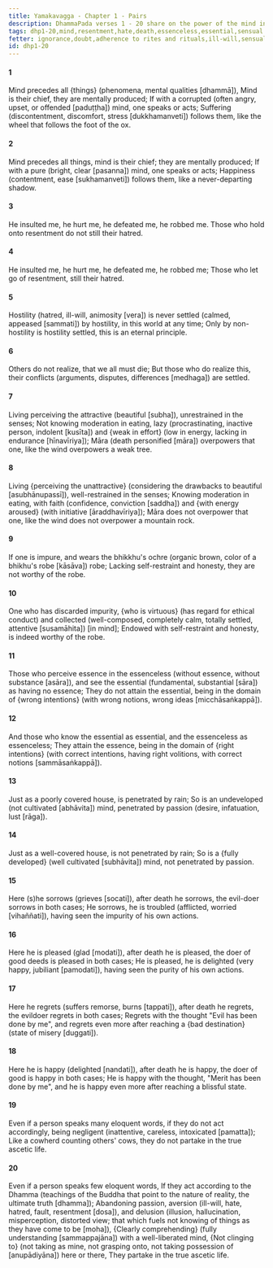 ```yaml
---
title: Yamakavagga - Chapter 1 - Pairs
description: DhammaPada verses 1 - 20 share on the power of the mind in shaping experiences, the importance of letting go of resentment and hostility, the consequences of living without restraint and moderation, the distinction between essence and non-essence, the sorrow and joy tied to one's actions, the importance of acting according to the Dhamma, and on the ultimate liberation achieved through non-attachment.
tags: dhp1-20,mind,resentment,hate,death,essenceless,essential,sensual desire,ill-will,passion,aversion,delusion
fetter: ignorance,doubt,adherence to rites and rituals,ill-will,sensual desire,conceit
id: dhp1-20
---
```


#### 1

Mind precedes all \{things} (phenomena, mental qualities [dhammā]),
Mind is their chief, they are mentally produced;
If with a corrupted (often angry, upset, or offended [paduṭṭha]) mind,
one speaks or acts;
Suffering (discontentment, discomfort, stress [dukkhamanveti]) follows them,
like the wheel that follows the foot of the ox.

#### 2

Mind precedes all things,
mind is their chief; they are mentally produced;
If with a pure (bright, clear [pasanna]) mind,
one speaks or acts;
Happiness (contentment, ease [sukhamanveti]) follows them,
like a never-departing shadow.

#### 3

He insulted me, he hurt me,
he defeated me, he robbed me.
Those who hold onto resentment
do not still their hatred.

#### 4

He insulted me, he hurt me,
he defeated me, he robbed me;
Those who let go of resentment,
still their hatred.

#### 5

Hostility (hatred, ill-will, animosity [vera]) is never settled (calmed, appeased [sammati]) by hostility,
in this world at any time;
Only by non-hostility is hostility settled,
this is an eternal principle.

#### 6

Others do not realize,
that we all must die;
But those who do realize this,
their conflicts (arguments, disputes, differences [medhaga]) are settled.

#### 7

Living perceiving the attractive (beautiful [subha]),
unrestrained in the senses;
Not knowing moderation in eating,
lazy (procrastinating, inactive person, indolent [kusīta]) and \{weak in effort} (low in energy, lacking in endurance [hīnavīriya]);
Māra (death personified [māra]) overpowers that one,
like the wind overpowers a weak tree.

#### 8

Living \{perceiving the unattractive} (considering the drawbacks to beautiful [asubhānupassī]),
well-restrained in the senses;
Knowing moderation in eating,
with faith (confidence, conviction [saddha]) and \{with energy aroused} (with initiative [āraddhavīriya]);
Māra does not overpower that one,
like the wind does not overpower a mountain rock.

#### 9

If one is impure,
and wears the bhikkhu's ochre (organic brown, color of a bhikhu's robe [kāsāva]) robe;
Lacking self-restraint and honesty,
they are not worthy of the robe.

#### 10

One who has discarded impurity,
\{who is virtuous} (has regard for ethical conduct) and collected (well-composed, completely calm, totally settled, attentive [susamāhita]) [in mind];
Endowed with self-restraint and honesty,
is indeed worthy of the robe.

#### 11

Those who perceive essence in the essenceless (without essence, without substance [asāra]),
and see the essential (fundamental, substantial [sāra]) as having no essence;
They do not attain the essential,
being in the domain of \{wrong intentions} (with wrong notions, wrong ideas [micchāsaṅkappā]).

#### 12

And those who know the essential as essential,
and the essenceless as essenceless;
They attain the essence,
being in the domain of \{right intentions} (with correct intentions, having right volitions, with correct notions [sammāsaṅkappā]).

#### 13

Just as a poorly covered house,
is penetrated by rain;
So is an undeveloped (not cultivated [abhāvita]) mind,
penetrated by passion (desire, infatuation, lust [rāga]).

#### 14

Just as a well-covered house,
is not penetrated by rain;
So is a \{fully developed} (well cultivated [subhāvita]) mind,
not penetrated by passion.

#### 15

Here (s)he sorrows (grieves [socati]), after death he sorrows,
the evil-doer sorrows in both cases;
He sorrows, he is troubled (afflicted, worried [vihaññati]),
having seen the impurity of his own actions.

#### 16

Here he is pleased (glad [modati]), after death he is pleased,
the doer of good deeds is pleased in both cases;
He is pleased, he is delighted (very happy, jubiliant [pamodati]),
having seen the purity of his own actions.

#### 17

Here he regrets (suffers remorse, burns [tappati]), after death he regrets,
the evildoer regrets in both cases;
Regrets with the thought "Evil has been done by me",
and regrets even more after reaching a \{bad destination} (state of misery [duggati]).

#### 18

Here he is happy (delighted [nandati]), after death he is happy,
the doer of good is happy in both cases;
He is happy with the thought, "Merit has been done by me",
and he is happy even more after reaching a blissful state.

#### 19

Even if a person speaks many eloquent words,
if they do not act accordingly, being negligent (inattentive, careless, intoxicated [pamatta]);
Like a cowherd counting others' cows,
they do not partake in the true ascetic life.

#### 20

Even if a person speaks few eloquent words,
If they act according to the Dhamma (teachings of the Buddha that point to the nature of reality, the ultimate truth [dhamma]);
Abandoning passion, aversion (ill-will, hate, hatred, fault, resentment [dosa]), and delusion (illusion, hallucination, misperception, distorted view; that which fuels not knowing of things as they have come to be [moha]),
\{Clearly comprehending} (fully understanding [sammappajāna]) with a well-liberated mind,
\{Not clinging to} (not taking as mine, not grasping onto, not taking possession of [anupādiyāna]) here or there,
They partake in the true ascetic life.
